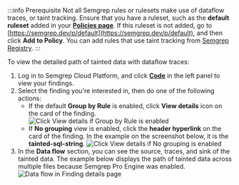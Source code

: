 :::info Prerequisite
Not all Semgrep rules or rulesets make use of dataflow traces, or taint tracking. Ensure that you have a ruleset, such as the **default ruleset** added in your **[Policies page](https://semgrep.dev/orgs/-/policies)**. If this ruleset is not added, go to [https://semgrep.dev/p/default](https://semgrep.dev/p/default), and then click **Add to Policy**. You can add rules that use taint tracking from [Semgrep Registry](https://semgrep.dev/explore).
:::

To view the detailed path of tainted data with dataflow traces:

1. Log in to Semgrep Cloud Platform, and click **[Code](https://semgrep.dev/orgs/-/findings)** in the left panel to view your findings.
1. Select the finding you're interested in, then do one of the following actions:
    - If the default **Group by Rule** is enabled, click <i class="fa-regular fa-window-restore"></i> **View details** icon on the card of the finding.
        ![Click View details if Group by Rule is enabled](/img/cloud-platform-findings-group-by-rule-view-details.png)<br />
    - If **No grouping** view is enabled, click the **header hyperlink** on the card of the finding. In the example on the screenshot below, it is the **tainted-sql-string**.
        ![Click View details if No grouping is enabled](/img/cloud-platform-findings-no-grouping-view-details.png)<br />
1. In the <i class="fa-solid fa-droplet"></i> **Data flow** <i class="fa-regular fa-circle-info"></i> section, you can see the source, traces, and sink of the tainted data. The example below displays the path of tainted data across multiple files because Semgrep Pro Engine was enabled.
    ![Data flow in Finding details page](/img/cloud-platform-findings-details-data-flow.png)<br />

